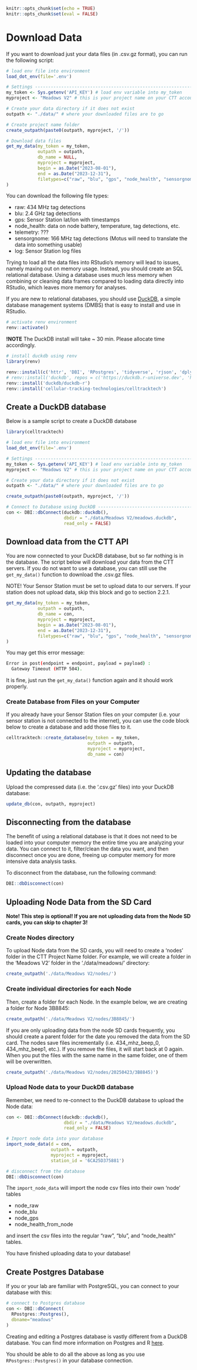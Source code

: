 ```r
knitr::opts_chunk$set(echo = TRUE)
knitr::opts_chunk$set(eval = FALSE)
```

# Download Data
If you want to download just your data files (in .csv.gz format), you can run the following script:

```r
# load env file into environment
load_dot_env(file='.env')

# Settings ----------------------------------------------------------------
my_token <- Sys.getenv('API_KEY') # load env variable into my_token
myproject <- "Meadows V2" # this is your project name on your CTT account, here we are using the CTT project 'Meadows V2'

# Create your data directory if it does not exist
outpath <- "./data/" # where your downloaded files are to go

# Create project name folder
create_outpath(paste0(outpath, myproject, '/'))

# Download data files
get_my_data(my_token = my_token,
            outpath = outpath, 
            db_name = NULL,
            myproject = myproject,
            begin = as.Date("2023-08-01"),
            end = as.Date("2023-12-31"),
            filetypes=c("raw", "blu", "gps", "node_health", "sensorgnome", "telemetry", 'log')
)
```

You can download the following file types:

* raw: 434 MHz tag detections
* blu: 2.4 GHz tag detections
* gps: Sensor Station lat/lon with timestamps
* node_health: data on node battery, temperature, tag detections, etc.
* telemetry: ???
* sensorgnome: 166 MHz tag detections (Motus will need to translate the data into something usable)
* log: Sensor Station log files

Trying to load all the data files into RStudio's memory will lead to issues, namely maxing out on memory usage. Instead, you should create an SQL relational database. Using a database uses much less memory when combining or cleaning data frames compared to loading data directly into RStudio, which leaves more memory for analyses. 

If you are new to relational databases, you should use [DuckDB](https://duckdb.org/why_duckdb), a simple database management systems (DMBS) that is easy to install and use in RStudio.

```r
# activate renv environment
renv::activate()
```

**!NOTE** The DuckDB install will take ~ 30 min. Please allocate time accordingly.
```r
# install duckdb using renv
library(renv)

renv::install(c('httr', 'DBI', 'RPostgres', 'tidyverse', 'rjson', 'dplyr', 'tidyr', 'tibble', 'readr', 'dotenv'))
# renv::install('duckdb', repos = c('https://duckdb.r-universe.dev', 'https://cloud.r-project.org'))
renv::install('duckdb/duckdb-r')
renv::install('cellular-tracking-technologies/celltracktech')
```

## Create a DuckDB database

Below is a sample script to create a DuckDB database

```r
library(celltracktech)

# load env file into environment
load_dot_env(file='.env')

# Settings ----------------------------------------------------------------
my_token <- Sys.getenv('API_KEY') # load env variable into my_token
myproject <- "Meadows V2" # this is your project name on your CTT account, here we are using the CTT project 'Meadows V2'

# Create your data directory if it does not exist
outpath <- "./data/" # where your downloaded files are to go

create_outpath(paste0(outpath, myproject, '/'))

# Connect to Database using DuckDB -----------------------------------------------------
con <- DBI::dbConnect(duckdb::duckdb(), 
                      dbdir = "./data/Meadows V2/meadows.duckdb", 
                      read_only = FALSE)
```


## Download data from the CTT API

You are now connected to your DuckDB database, but so far nothing is in the database. The script below will download your data from the CTT servers. If you do not want to use a database, you can still use the `get_my_data()` function to download the .csv.gz files.

NOTE! Your Sensor Station must be set to upload data to our servers. If your station does not upload data, skip this block and go to section 2.2.1.
```r
get_my_data(my_token = my_token,
            outpath = outpath, 
            db_name = con, 
            myproject = myproject,
            begin = as.Date("2023-08-01"),
            end = as.Date("2023-12-31"),
            filetypes=c("raw", "blu", "gps", "node_health", "sensorgnome", "telemetry", 'log')
)
```

You may get this error message:

```bash
Error in post(endpoint = endpoint, payload = payload) : 
  Gateway Timeout (HTTP 504).
```
It is fine, just run the `get_my_data()` function again and it should work properly.

### Create Database from Files on your Computer
If you already have your Sensor Station files on your computer (i.e. your sensor station is not connected to the internet), you can use the code block below to create a database and add those files to it.
```r
celltracktech::create_database(my_token = my_token,
                               outpath = outpath,
                               myproject = myproject,
                               db_name = con)
```

## Updating the database

Upload the compressed data (i.e. the '.csv.gz' files) into your DuckDB database:
```r
update_db(con, outpath, myproject)
```

## Disconnecting from the database

The benefit of using a relational database is that it does not need to be loaded into your computer memory the entire time you are analyzing your data. You can connect to it, filter/clean the data you want, and then disconnect once you are done, freeing up computer memory for more intensive data analysis tasks.

To disconnect from the database, run the following command:
```r
DBI::dbDisconnect(con)
```

## Uploading Node Data from the SD Card

**Note! This step is optional! If you are not uploading data from the Node SD cards, you can skip to chapter 3!**

### Create Nodes directory

To upload Node data from the SD cards, you will need to create a 'nodes' folder in the CTT Project Name folder. For example, we will create a folder in the 'Meadows V2' folder in the './data/meadows/' directory:

```r
create_outpath('./data/Meadows V2/nodes/')
```

### Create individual directories for each Node

Then, create a folder for each Node. In the example below, we are creating a folder for Node 3B8845:
```r
create_outpath('./data/Meadows V2/nodes/3B8845/')
```

If you are only uploading data from the node SD cards frequently, you should create a parent folder for the date you removed the data from the SD card. The nodes save files incrementally (i.e. 434_mhz_beep_0, 434_mhz_beep1, etc.). If you remove the files, it will start back at 0 again. When you put the files with the same name in the same folder, one of them will be overwritten.

```r
create_outpath('./data/Meadows V2/nodes/20250423/3B8845)')
```
### Upload Node data to your DuckDB database

Remember, we need to re-connect to the DuckDB database to upload the Node data:
```r
con <- DBI::dbConnect(duckdb::duckdb(), 
                      dbdir = "./data/Meadows V2/meadows.duckdb", 
                      read_only = FALSE)

# Import node data into your database
import_node_data(d = con,
                 outpath = outpath,
                 myproject = myproject,
                 station_id = '6CA25D375881')

# disconnect from the database
DBI::dbDisconnect(con)
```

The `import_node_data` will import the node csv files into their own 'node' tables

* node_raw
* node_blu
* node_gps
* node_health_from_node

and insert the csv files into the regular "raw", "blu", and "node_health" tables.

You have finished uploading data to your database!

## Create Postgres Database

If you or your lab are familiar with PostgreSQL, you can connect to your database with this:

```r
# connect to Postgres database
con <- DBI::dbConnect(
  RPostgres::Postgres(),
  dbname="meadows"
)
```

Creating and editing a Postgres database is vastly different from a DuckDB database. You can find more information on Postgres and R [here](https://faculty.washington.edu/phurvitz/r_sql/createdb.html).

You should be able to do all the above as long as you use `RPostgres::Postgres()` in your database connection.
